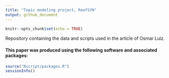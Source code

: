 ```yaml
---
title: "Topic modeling project, ReefSYN"
output: github_document
---
```



<!-- README.md is generated from README.Rmd. Please edit that file -->

<!-- badges: start -->
<!-- badges: end -->



```r
knitr::opts_chunk$set(echo = TRUE)
```


Repository containing the data and scripts used in the article of Osmar Luiz.

<!-- badges: start -->
<!-- badges: end -->


#### This paper was produced using the following software and associated packages:

```r

source("Rscript/packages.R")
sessionInfo()


```

